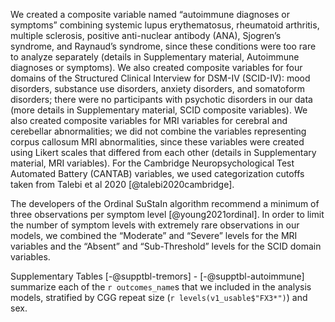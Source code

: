 
We created a composite variable named "autoimmune diagnoses or symptoms" combining
systemic lupus erythematosus,
rheumatoid arthritis,
multiple sclerosis,
positive anti-nuclear antibody (ANA),
Sjogren's syndrome,
and
Raynaud's syndrome,
since these conditions were too rare to analyze separately
(details in Supplementary material, Autoimmune diagnoses or symptoms).
We also created composite variables for four domains of
the Structured Clinical Interview for DSM-IV (SCID-IV):
mood disorders,
substance use disorders,
anxiety disorders, and
somatoform disorders;
there were no participants with psychotic disorders in our data
(more details in Supplementary material, SCID composite variables).
We also created composite variables for
MRI variables for cerebral and cerebellar abnormalities;
we did not combine the variables representing
corpus callosum MRI abnormalities,
since these variables were created using
Likert scales that differed from each other
(details in Supplementary material, MRI variables).
For the Cambridge Neuropsychological Test Automated Battery (CANTAB)
variables, we used categorization cutoffs taken from Talebi et al 2020
[@talebi2020cambridge].

The developers of the Ordinal SuStaIn algorithm
recommend a minimum of three observations per
symptom level [@young2021ordinal].
In order to limit the number of symptom levels
with extremely rare observations in our models,
we combined the “Moderate” and “Severe” levels for the MRI variables
and the “Absent” and “Sub-Threshold” levels for the SCID domain variables.

Supplementary Tables [-@supptbl-tremors] - [-@supptbl-autoimmune]
summarize each of the `r outcomes_name`s
that we included in the analysis models,
stratified by
CGG repeat size (`r levels(v1_usable$"FX3*")`)
and
sex.
